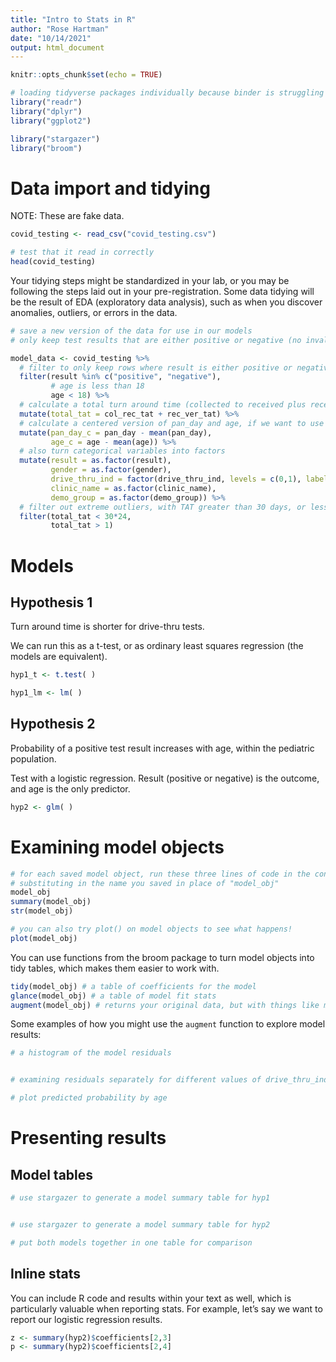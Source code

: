 ```yaml
---
title: "Intro to Stats in R"
author: "Rose Hartman"
date: "10/14/2021"
output: html_document
---
```


```r
knitr::opts_chunk$set(echo = TRUE)

# loading tidyverse packages individually because binder is struggling
library("readr")
library("dplyr")
library("ggplot2")

library("stargazer")
library("broom")
```

# Data import and tidying

NOTE: These are fake data. 

```r
covid_testing <- read_csv("covid_testing.csv")

# test that it read in correctly
head(covid_testing)
```

Your tidying steps might be standardized in your lab, or you may be following the steps laid out in your pre-registration. Some data tidying will be the result of EDA (exploratory data analysis), such as when you discover anomalies, outliers, or errors in the data. 

```r
# save a new version of the data for use in our models
# only keep test results that are either positive or negative (no invalid tests), and only for pediatric patients (< 18 years old)

model_data <- covid_testing %>% 
  # filter to only keep rows where result is either positive or negative
  filter(result %in% c("positive", "negative"),
         # age is less than 18
         age < 18) %>% 
  # calculate a total turn around time (collected to received plus received to verified)
  mutate(total_tat = col_rec_tat + rec_ver_tat) %>% 
  # calculate a centered version of pan_day and age, if we want to use them as predictors in models with interactions
  mutate(pan_day_c = pan_day - mean(pan_day),
         age_c = age - mean(age)) %>% 
  # also turn categorical variables into factors
  mutate(result = as.factor(result),
         gender = as.factor(gender),
         drive_thru_ind = factor(drive_thru_ind, levels = c(0,1), labels = c("no", "yes")),
         clinic_name = as.factor(clinic_name),
         demo_group = as.factor(demo_group)) %>% 
  # filter out extreme outliers, with TAT greater than 30 days, or less than 1 hour
  filter(total_tat < 30*24, 
         total_tat > 1)
```

# Models

## Hypothesis 1

Turn around time is shorter for drive-thru tests.

We can run this as a t-test, or as ordinary least squares regression (the models are equivalent).

```r
hyp1_t <- t.test( )
```

```r
hyp1_lm <- lm( )
```


## Hypothesis 2

Probability of a positive test result increases with age, within the pediatric population.

Test with a logistic regression. Result (positive or negative) is the outcome, and age is the only predictor. 

```r
hyp2 <- glm( )
```

# Examining model objects

```r
# for each saved model object, run these three lines of code in the console, one at a time
# substituting in the name you saved in place of "model_obj"
model_obj
summary(model_obj)
str(model_obj)

# you can also try plot() on model objects to see what happens!
plot(model_obj)
```

You can use functions from the broom package to turn model objects into tidy tables, which makes them easier to work with.

```r
tidy(model_obj) # a table of coefficients for the model
glance(model_obj) # a table of model fit stats
augment(model_obj) # returns your original data, but with things like model estimates and residuals added on as new columns
```

Some examples of how you might use the `augment` function to explore model results:

```r
# a histogram of the model residuals


# examining residuals separately for different values of drive_thru_ind

```

```r
# plot predicted probability by age

```


# Presenting results

## Model tables


```r
# use stargazer to generate a model summary table for hyp1


# use stargazer to generate a model summary table for hyp2

```

```r
# put both models together in one table for comparison


```


## Inline stats

You can include R code and results within your text as well, which is particularly valuable when reporting stats. For example, let's say we want to report our logistic regression results. 

```r
z <- summary(hyp2)$coefficients[2,3]
p <- summary(hyp2)$coefficients[2,4]
```


